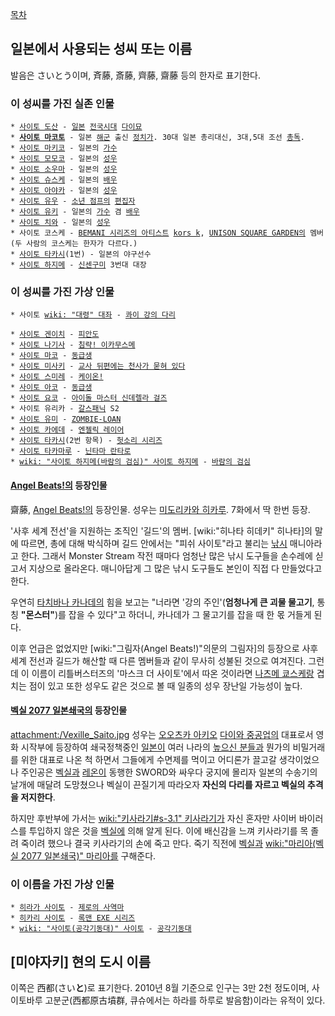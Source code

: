 [[목차]]

== 일본에서 사용되는 성씨 또는 이름 ==
발음은 さいとう이며, 斉藤, 斎藤, 齊藤, 齋藤 등의 한자로 표기한다.

=== 이 성씨를 가진 실존 인물 ===
 * [[사이토 도산]] - [[일본]] [[전국시대]] [[다이묘]]
 * '''[[사이토 마코토]]''' - 일본 [[해군]] 출신 [[정치가]]. 30대 일본 총리대신, 3대,5대 조선 [[총독]]. 
 * [[사이토 마키코]] - 일본의 [[가수]]
 * [[사이토 모모코]] - 일본의 [[성우]]
 * [[사이토 소우마]] - 일본의 [[성우]]
 * [[사이토 슈스케]] - 일본의 [[배우]]
 * [[사이토 아야카]] - 일본의 [[성우]]
 * [[사이토 유우]] - [[소년 점프]]의 [[편집자]]
 * [[사이토 유키]] - 일본의 [[가수]] 겸 [[배우]]
 * [[사이토 치와]] - 일본의 [[성우]]
 * 사이토 코스케 - [[BEMANI 시리즈/아티스트|BEMANI 시리즈의 아티스트]] [[kors k]], [[UNISON SQUARE GARDEN]]의 멤버(두 사람의 코스케는 한자가 다르다.)
 * [[사이토 타카시]](1번) - 일본의 야구선수
 * [[사이토 하지메]] - [[신센구미]] 3번대 대장

=== 이 성씨를 가진 가상 인물 ===
 * 사이토 [[wiki: "대령" 대좌]] - [[콰이 강의 다리]]

 * [[사이토 겐이치]] - [[피안도]]
 * [[사이토 나기사]] - [[침략! 이카무스메]]
 * [[사이토 마코]] - [[동급생]]
 * [[사이토 미사키]] - [[교사 뒤편에는 천사가 묻혀 있다]]
 * [[사이토 스미레]] - [[케이온!]]
 * [[사이토 아코]] - [[동급생]]
 * [[사이토 요코]] - [[아이돌 마스터 신데렐라 걸즈]]
 * 사이토 유리카 - [[갈스패닉]] S2
 * [[사이토 유미]] - [[ZOMBIE-LOAN]]
 * [[사이토 카에데]] - [[엔젤릭 레이어]]
 * [[사이토 타카시]](2번 항목) - [[헛소리 시리즈]]
 * [[사이토 타카마루]] - [[닌타마 란타로]]
 * [[wiki: "사이토 하지메(바람의 검심)" 사이토 하지메]] - [[바람의 검심]]

==== [[Angel Beats!]]의 등장인물 ====
齋藤, [[Angel Beats!]]의 등장인물. 성우는 [[미도리카와 히카루]]. 7화에서 딱 한번 등장.

'사후 세계 전선'을 지원하는 조직인 '길드'의 멤버. [wiki:"히나타 히데키" 히나타]의 말에 따르면, 총에 대해 박식하며 길드 안에서는 "피쉬 사이토"라고 불리는 [[낚시]] 매니아라고 한다. 그래서 Monster Stream 작전 때마다 엄청난 많은 낚시 도구들을 손수레에 싣고서 지상으로 올라온다. 매니아답게 그 많은 낚시 도구들도 본인이 직접 다 만들었다고 한다.

우연히 [[타치바나 카나데]]의 힘을 보고는 "너라면 '강의 주인'('''엄청나게 큰 괴물 물고기''', 통칭 '''"몬스터"''')를 잡을 수 있다"고 하더니, 카나데가 그 물고기를 잡을 때 한 몫 거들게 된다.

이후 언급은 없었지만 [wiki:"그림자(Angel Beats!)"의문의 그림자]의 등장으로 사후 세계 전선과 길드가 해산할 때 다른 멤버들과 같이 무사히 성불된 것으로 여겨진다.
그런데 이 이름이 리틀버스터즈의 '마스크 더 사이토'에서 따온 것이라면 [[나츠메 쿄스케]]랑 겹치는 점이 있고 또한 성우도 같은 것으로 볼 때 일종의 성우 장난일 가능성이 높다.

==== [[벡실 2077 일본쇄국]]의 등장인물 ====
attachment:/Vexille_Saito.jpg
성우는 [[오오츠카 아키오]]
[[다이와 중공업]]의 대표로서 영화 시작부에 등장하여 쇄국정책중인 [[일본]]이 여러 나라의 [[높으신 분들]]과 뭔가의 비밀거래를 위한 대표로 나온 척 하면서 그들에게 수면제를 먹이고 어디론가 끌고갈 생각이었으나 주인공은 [[벡실]]과 [[레온]]이 동행한 SWORD와 싸우다 궁지에 몰리자  일본의 수송기의 날개에 매달려 도망쳤으나 벡실이 끈질기게 따라오자 '''자신의 다리를 자르고 벡실의 추격을 저지한다'''.

하지만 후반부에 가서는 [[wiki:"키사라기#s-3.1" 키사라기]]가 자신 혼자만 사이버 바이러스를 투입하지 않은 것을 [[벡실]]에 의해 알게 된다. 이에 배신감을 느껴 키사라기를 목 졸려 죽이려 했으나 결국 키사라기의 손에 죽고 만다. 죽기 직전에 [[벡실]]과 [[wiki:"마리아(벡실 2077 일본쇄국)" 마리아]]를 구해준다.

=== 이 이름을 가진 가상 인물 ===
 * [[히라가 사이토]] - [[제로의 사역마]]
 * [[히카리 사이토]] - [[록맨 EXE 시리즈]]
 * [[wiki: "사이토(공각기동대)" 사이토]] - [[공각기동대]]

== [미야자키] 현의 도시 이름 ==
이쪽은 西都(さい'''と''')로 표기한다. 2010년 8월 기준으로 인구는 3만 2천 정도이며, 사이토바루 고분군(西都原古墳群, 큐슈에서는 하라를 하루로 발음함)이라는 유적이 있다.

